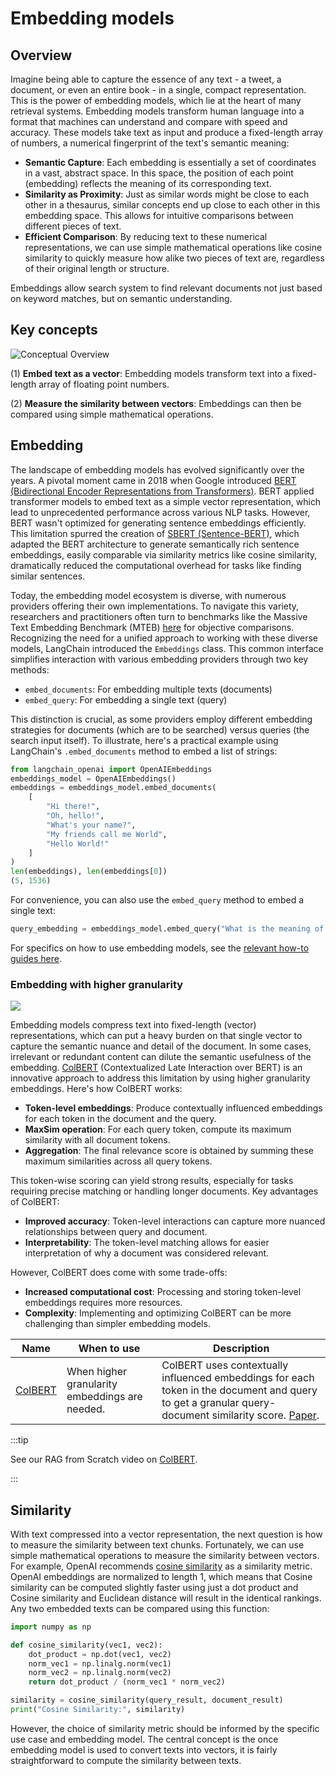 # Embedding models
<span data-heading-keywords="embedding,embeddings"></span>

## Overview

Imagine being able to capture the essence of any text - a tweet, a document, or even an entire book - in a single, compact representation. 
This is the power of embedding models, which lie at the heart of many retrieval systems.
Embedding models transform human language into a format that machines can understand and compare with speed and accuracy. 
These models take text as input and produce a fixed-length array of numbers, a numerical fingerprint of the text's semantic meaning:

- **Semantic Capture**: Each embedding is essentially a set of coordinates in a vast, abstract space. In this space, the position of each point (embedding) reflects the meaning of its corresponding text.
- **Similarity as Proximity**: Just as similar words might be close to each other in a thesaurus, similar concepts end up close to each other in this embedding space. This allows for intuitive comparisons between different pieces of text.
- **Efficient Comparison**: By reducing text to these numerical representations, we can use simple mathematical operations like cosine similarity to quickly measure how alike two pieces of text are, regardless of their original length or structure.

Embeddings allow search system to find relevant documents not just based on keyword matches, but on semantic understanding. 

## Key concepts

![Conceptual Overview](/img/embeddings_concept.png)

 (1) **Embed text as a vector**: Embedding models transform text into a fixed-length array of floating point numbers.

 (2) **Measure the similarity between vectors**: Embeddings can then be compared using simple mathematical operations.

## Embedding  

The landscape of embedding models has evolved significantly over the years. 
A pivotal moment came in 2018 when Google introduced [BERT (Bidirectional Encoder Representations from Transformers)](https://www.nvidia.com/en-us/glossary/bert/). 
BERT applied transformer models to embed text as a simple vector representation, which lead to unprecedented performance across various NLP tasks.
However, BERT wasn't optimized for generating sentence embeddings efficiently. 
This limitation spurred the creation of [SBERT (Sentence-BERT)](https://www.sbert.net/examples/training/sts/README.html), which adapted the BERT architecture to generate semantically rich sentence embeddings, easily comparable via similarity metrics like cosine similarity, dramatically reduced the computational overhead for tasks like finding similar sentences.

Today, the embedding model ecosystem is diverse, with numerous providers offering their own implementations. 
To navigate this variety, researchers and practitioners often turn to benchmarks like the Massive Text Embedding Benchmark (MTEB) [here](https://huggingface.co/blog/mteb) for objective comparisons.
Recognizing the need for a unified approach to working with these diverse models, LangChain introduced the `Embeddings` class.
 This common interface simplifies interaction with various embedding providers through two key methods:

- `embed_documents`: For embedding multiple texts (documents)
- `embed_query`: For embedding a single text (query)

This distinction is crucial, as some providers employ different embedding strategies for documents (which are to be searched) versus queries (the search input itself).
To illustrate, here's a practical example using LangChain's `.embed_documents` method to embed a list of strings:

```python
from langchain_openai import OpenAIEmbeddings
embeddings_model = OpenAIEmbeddings()
embeddings = embeddings_model.embed_documents(
    [
        "Hi there!",
        "Oh, hello!",
        "What's your name?",
        "My friends call me World",
        "Hello World!"
    ]
)
len(embeddings), len(embeddings[0])
(5, 1536)
```

For convenience, you can also use the `embed_query` method to embed a single text:

```python
query_embedding = embeddings_model.embed_query("What is the meaning of life?")
```

For specifics on how to use embedding models, see the [relevant how-to guides here](/docs/how_to/embed_text).

### Embedding with higher granularity  

![](/img/embeddings_colbert.png)

Embedding models compress text into fixed-length (vector) representations, which can put a heavy burden on that single vector to capture the semantic nuance and detail of the document. 
In some cases, irrelevant or redundant content can dilute the semantic usefulness of the embedding.
[ColBERT](https://arxiv.org/abs/2004.12832) (Contextualized Late Interaction over BERT) is an innovative approach to address this limitation by using higher granularity embeddings. 
Here's how ColBERT works:

- **Token-level embeddings**: Produce contextually influenced embeddings for each token in the document and the query.
- **MaxSim operation**: For each query token, compute its maximum similarity with all document tokens.
- **Aggregation**: The final relevance score is obtained by summing these maximum similarities across all query tokens.

This token-wise scoring can yield strong results, especially for tasks requiring precise matching or handling longer documents.
Key advantages of ColBERT:

- **Improved accuracy**: Token-level interactions can capture more nuanced relationships between query and document.
- **Interpretability**: The token-level matching allows for easier interpretation of why a document was considered relevant.

However, ColBERT does come with some trade-offs:

- **Increased computational cost**: Processing and storing token-level embeddings requires more resources.
- **Complexity**: Implementing and optimizing ColBERT can be more challenging than simpler embedding models.

| Name              | When to use                                              | Description                                                                                                                                                                            |
|-------------------|----------------------------------------------------------|----------------------------------------------------------------------------------------------------------------------------------------------------------------------------------------|
| [ColBERT](/docs/integrations/providers/ragatouille/#using-colbert-as-a-reranker)           | When higher granularity embeddings are needed.           | ColBERT uses contextually influenced embeddings for each token in the document and query to get a granular query-document similarity score. [Paper](https://arxiv.org/abs/2112.01488). |

:::tip

See our RAG from Scratch video on [ColBERT](https://youtu.be/cN6S0Ehm7_8?feature=shared>).

:::

## Similarity 

With text compressed into a vector representation, the next question is how to measure the similarity between text chunks. 
Fortunately, we can use simple mathematical operations to measure the similarity between vectors. 
For example, OpenAI recommends [cosine similarity](https://platform.openai.com/docs/guides/embeddings/faq) as a similarity metric. 
OpenAI embeddings are normalized to length 1, which means that Cosine similarity can be computed slightly faster using just a dot product
and Cosine similarity and Euclidean distance will result in the identical rankings. Any two embedded texts can be compared using this function:

```python
import numpy as np

def cosine_similarity(vec1, vec2):
    dot_product = np.dot(vec1, vec2)
    norm_vec1 = np.linalg.norm(vec1)
    norm_vec2 = np.linalg.norm(vec2)
    return dot_product / (norm_vec1 * norm_vec2)

similarity = cosine_similarity(query_result, document_result)
print("Cosine Similarity:", similarity)
```  

However, the choice of similarity metric should be informed by the specific use case and embedding model.
The central concept is the once embedding model is used to convert texts into vectors, it is fairly straightforward to compute the similarity between texts. 